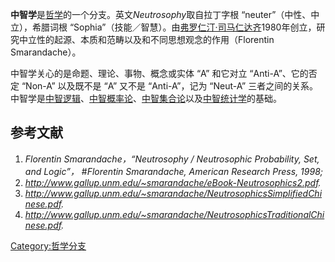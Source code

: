 '''中智学'''是[[哲学|哲学]]的一个分支。英文''Neutrosophy''取自拉丁字根 “neuter”（中性、中立），希腊词根 “Sophia”（技能／智慧）。由[[弗罗仁汀·司马仁达齐|弗罗仁汀·司马仁达齐]]1980年创立，研究中立性的起源、本质和范畴以及和不同思想观念的作用（Florentin Smarandache）。

中智学关心的是命题、理论、事物、概念或实体 “A” 和它对立 “Anti-A”、它的否定 “Non-A” 以及既不是 “A” 又不是 “Anti-A”，记为 “Neut-A” 三者之间的关系。中智学是[[中智逻辑|中智逻辑]]、[[中智概率论|中智概率论]]、[[中智集合论|中智集合论]]以及[[中智统计学|中智统计学]]的基础。

==参考文献==

#''Florentin Smarandache，“Neutrosophy / Neutrosophic Probability, Set, and Logic”，'' #''Florentin Smarandache, American Research Press, 1998;''
#''http://www.gallup.unm.edu/~smarandache/eBook-Neutrosophics2.pdf.''{{dead link|date=2018年5月 |bot=InternetArchiveBot |fix-attempted=yes }}
#''http://www.gallup.unm.edu/~smarandache/NeutrosophicsSimplifiedChinese.pdf.''{{dead link|date=2018年5月 |bot=InternetArchiveBot |fix-attempted=yes }}
#''http://www.gallup.unm.edu/~smarandache/NeutrosophicsTraditionalChinese.pdf.''{{dead link|date=2018年5月 |bot=InternetArchiveBot |fix-attempted=yes }}

[[Category:哲学分支|Category:哲学分支]]